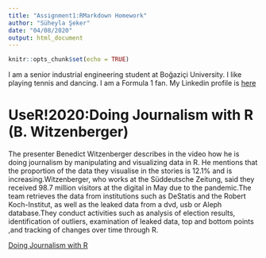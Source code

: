 ```yaml
---
title: "Assignment1:RMarkdown Homework"
author: "Süheyla Şeker"
date: "04/08/2020"
output: html_document
---
```


```r
knitr::opts_chunk$set(echo = TRUE)
```

I am a senior industrial engineering student at Boğaziçi University. 
I like playing tennis and dancing. I am a Formula 1 fan.
My Linkedin profile is
[here](https://www.linkedin.com/in/suheylaseker/)

# UseR!2020:Doing Journalism with R (B. Witzenberger)
The presenter Benedict Witzenberger describes in the video how he is doing journalism by manipulating and visualizing data in R. He mentions that the proportion of the data they visualise in the stories is 12.1% and is increasing.Witzenberger, who works at the Süddeutsche Zeitung, said they received 98.7 million visitors at the digital in May due to the pandemic.The team retrieves the data from institutions such as DeStatis and the Robert Koch-Institut, as well as the leaked data from a dvd, usb or Aleph database.They conduct activities such as analysis of election results, identification of outliers, examination of leaked data, top and bottom points ,and tracking of changes over time through R.

[Doing Journalism with R](https://www.youtube.com/watch?v=1bmdHy5vtfY&list=LLOOXUVQ4VuNbQgs2jHR_2Hg&index=2&t=448s)
